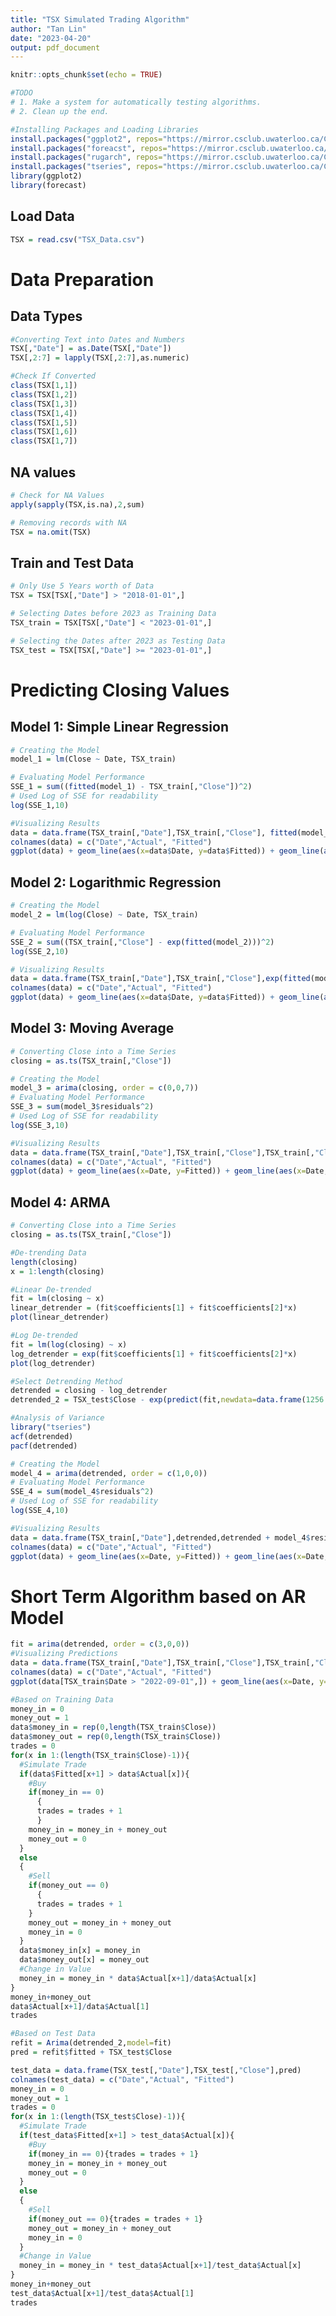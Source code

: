 ---
title: "TSX Simulated Trading Algorithm"
author: "Tan Lin"
date: "2023-04-20"
output: pdf_document
---

```{r setup, include=FALSE}
knitr::opts_chunk$set(echo = TRUE)

#TODO
# 1. Make a system for automatically testing algorithms.
# 2. Clean up the end.
```

```{r}
#Installing Packages and Loading Libraries
install.packages("ggplot2", repos="https://mirror.csclub.uwaterloo.ca/CRAN/")
install.packages("foreacst", repos="https://mirror.csclub.uwaterloo.ca/CRAN/")
install.packages("rugarch", repos="https://mirror.csclub.uwaterloo.ca/CRAN/")
install.packages("tseries", repos="https://mirror.csclub.uwaterloo.ca/CRAN/")
library(ggplot2)
library(forecast)
```


## Load Data
```{r}
TSX = read.csv("TSX_Data.csv")
```

# Data Preparation
## Data Types
```{r warning=FALSE}
#Converting Text into Dates and Numbers
TSX[,"Date"] = as.Date(TSX[,"Date"])
TSX[,2:7] = lapply(TSX[,2:7],as.numeric)

#Check If Converted
class(TSX[1,1])
class(TSX[1,2])
class(TSX[1,3])
class(TSX[1,4])
class(TSX[1,5])
class(TSX[1,6])
class(TSX[1,7])
```
## NA values
```{r}
# Check for NA Values
apply(sapply(TSX,is.na),2,sum)

# Removing records with NA
TSX = na.omit(TSX)
```

## Train and Test Data
```{r}
# Only Use 5 Years worth of Data
TSX = TSX[TSX[,"Date"] > "2018-01-01",]

# Selecting Dates before 2023 as Training Data
TSX_train = TSX[TSX[,"Date"] < "2023-01-01",]

# Selecting the Dates after 2023 as Testing Data
TSX_test = TSX[TSX[,"Date"] >= "2023-01-01",]
```


# Predicting Closing Values
## Model 1: Simple Linear Regression
```{r}
# Creating the Model
model_1 = lm(Close ~ Date, TSX_train)

# Evaluating Model Performance
SSE_1 = sum((fitted(model_1) - TSX_train[,"Close"])^2)
# Used Log of SSE for readability
log(SSE_1,10)

#Visualizing Results
data = data.frame(TSX_train[,"Date"],TSX_train[,"Close"], fitted(model_1))
colnames(data) = c("Date","Actual", "Fitted")
ggplot(data) + geom_line(aes(x=data$Date, y=data$Fitted)) + geom_line(aes(x=data$Date, y=data$Actual))
```

## Model 2: Logarithmic Regression
```{r}

# Creating the Model
model_2 = lm(log(Close) ~ Date, TSX_train)

# Evaluating Model Performance
SSE_2 = sum((TSX_train[,"Close"] - exp(fitted(model_2)))^2)
log(SSE_2,10)

# Visualizing Results
data = data.frame(TSX_train[,"Date"],TSX_train[,"Close"],exp(fitted(model_2)))
colnames(data) = c("Date","Actual", "Fitted")
ggplot(data) + geom_line(aes(x=data$Date, y=data$Fitted)) + geom_line(aes(x=data$Date, y=data$Actual))
```


## Model 3: Moving Average
```{r}
# Converting Close into a Time Series
closing = as.ts(TSX_train[,"Close"])

# Creating the Model
model_3 = arima(closing, order = c(0,0,7))
# Evaluating Model Performance
SSE_3 = sum(model_3$residuals^2)
# Used Log of SSE for readability
log(SSE_3,10)

#Visualizing Results
data = data.frame(TSX_train[,"Date"],TSX_train[,"Close"],TSX_train[,"Close"] + model_3$residuals)
colnames(data) = c("Date","Actual", "Fitted")
ggplot(data) + geom_line(aes(x=Date, y=Fitted)) + geom_line(aes(x=Date, y=Actual),color='blue')
```

## Model 4: ARMA
```{r}
# Converting Close into a Time Series
closing = as.ts(TSX_train[,"Close"])

#De-trending Data
length(closing)
x = 1:length(closing)

#Linear De-trended
fit = lm(closing ~ x)
linear_detrender = (fit$coefficients[1] + fit$coefficients[2]*x)
plot(linear_detrender)

#Log De-trended
fit = lm(log(closing) ~ x)
log_detrender = exp(fit$coefficients[1] + fit$coefficients[2]*x)
plot(log_detrender)

#Select Detrending Method
detrended = closing - log_detrender
detrended_2 = TSX_test$Close - exp(predict(fit,newdata=data.frame(1256:1428)))

#Analysis of Variance
library("tseries")
acf(detrended)
pacf(detrended)

# Creating the Model
model_4 = arima(detrended, order = c(1,0,0))
# Evaluating Model Performance
SSE_4 = sum(model_4$residuals^2)
# Used Log of SSE for readability
log(SSE_4,10)

#Visualizing Results
data = data.frame(TSX_train[,"Date"],detrended,detrended + model_4$residuals)
colnames(data) = c("Date","Actual", "Fitted")
ggplot(data) + geom_line(aes(x=Date, y=Fitted)) + geom_line(aes(x=Date, y=Actual),color='blue')
```
# Short Term Algorithm based on AR Model
```{r}
fit = arima(detrended, order = c(3,0,0))
#Visualizing Predictions
data = data.frame(TSX_train[,"Date"],TSX_train[,"Close"],TSX_train[,"Close"] + fit$residuals)
colnames(data) = c("Date","Actual", "Fitted")
ggplot(data[TSX_train$Date > "2022-09-01",]) + geom_line(aes(x=Date, y=Fitted)) + geom_line(aes(x=Date, y=Actual),color='blue')
```

```{r}
#Based on Training Data
money_in = 0
money_out = 1
data$money_in = rep(0,length(TSX_train$Close))
data$money_out = rep(0,length(TSX_train$Close))
trades = 0
for(x in 1:(length(TSX_train$Close)-1)){
  #Simulate Trade
  if(data$Fitted[x+1] > data$Actual[x]){
    #Buy
    if(money_in == 0)
      {
      trades = trades + 1
      }
    money_in = money_in + money_out
    money_out = 0
  }
  else
  {
    #Sell
    if(money_out == 0)
      {
      trades = trades + 1
    }
    money_out = money_in + money_out
    money_in = 0
  }
  data$money_in[x] = money_in
  data$money_out[x] = money_out
  #Change in Value
  money_in = money_in * data$Actual[x+1]/data$Actual[x]
}
money_in+money_out
data$Actual[x+1]/data$Actual[1]
trades
```

```{r}
#Based on Test Data
refit = Arima(detrended_2,model=fit)
pred = refit$fitted + TSX_test$Close

test_data = data.frame(TSX_test[,"Date"],TSX_test[,"Close"],pred)
colnames(test_data) = c("Date","Actual", "Fitted")
money_in = 0
money_out = 1
trades = 0
for(x in 1:(length(TSX_test$Close)-1)){
  #Simulate Trade
  if(test_data$Fitted[x+1] > test_data$Actual[x]){
    #Buy
    if(money_in == 0){trades = trades + 1}
    money_in = money_in + money_out
    money_out = 0
  }
  else
  {
    #Sell
    if(money_out == 0){trades = trades + 1}
    money_out = money_in + money_out
    money_in = 0
  }
  #Change in Value
  money_in = money_in * test_data$Actual[x+1]/test_data$Actual[x]
}
money_in+money_out
test_data$Actual[x+1]/test_data$Actual[1]
trades
```



